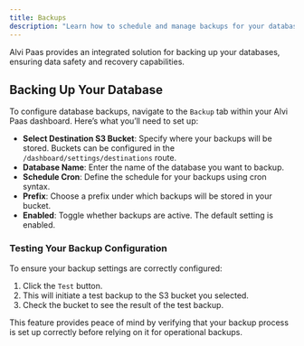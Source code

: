 ```yaml
---
title: Backups
description: "Learn how to schedule and manage backups for your databases in Alvi Paas, with options for storage in S3 buckets."
---
```


Alvi Paas provides an integrated solution for backing up your databases, ensuring data safety and recovery capabilities.

## Backing Up Your Database

To configure database backups, navigate to the `Backup` tab within your Alvi Paas dashboard. Here’s what you’ll need to set up:

- **Select Destination S3 Bucket**: Specify where your backups will be stored. Buckets can be configured in the `/dashboard/settings/destinations` route.
- **Database Name**: Enter the name of the database you want to backup.
- **Schedule Cron**: Define the schedule for your backups using cron syntax.
- **Prefix**: Choose a prefix under which backups will be stored in your bucket.
- **Enabled**: Toggle whether backups are active. The default setting is enabled.

### Testing Your Backup Configuration

To ensure your backup settings are correctly configured:

1. Click the `Test` button.
2. This will initiate a test backup to the S3 bucket you selected.
3. Check the bucket to see the result of the test backup.

This feature provides peace of mind by verifying that your backup process is set up correctly before relying on it for operational backups.
